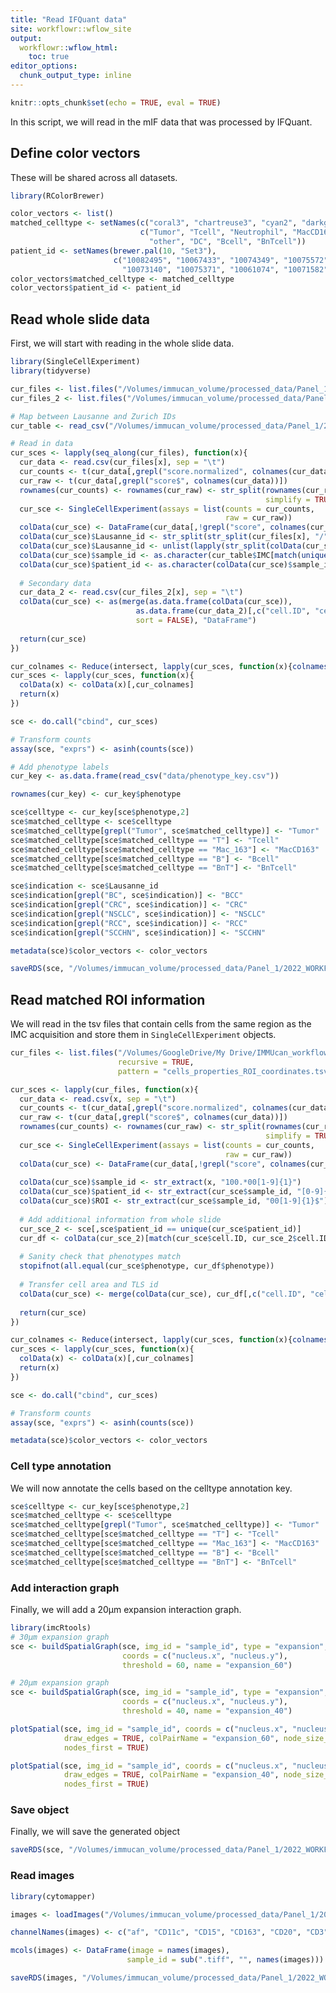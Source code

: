 ```yaml
---
title: "Read IFQuant data"
site: workflowr::wflow_site
output:
  workflowr::wflow_html:
    toc: true
editor_options:
  chunk_output_type: inline
---
```


```r
knitr::opts_chunk$set(echo = TRUE, eval = TRUE)
```

In this script, we will read in the mIF data that was processed by IFQuant.

## Define color vectors

These will be shared across all datasets.

```r
library(RColorBrewer)

color_vectors <- list()
matched_celltype <- setNames(c("coral3", "chartreuse3", "cyan2", "darkgoldenrod2", "grey75", "#DC6FE2", "#BF0A3D", "#F4800C"),
                             c("Tumor", "Tcell", "Neutrophil", "MacCD163",
                               "other", "DC", "Bcell", "BnTcell"))
patient_id <- setNames(brewer.pal(10, "Set3"),
                       c("10082495", "10067433", "10074349", "10075572", "10068868", 
                         "10073140", "10075371", "10061074", "10071582", "10074832"))
color_vectors$matched_celltype <- matched_celltype
color_vectors$patient_id <- patient_id
```

## Read whole slide data

First, we will start with reading in the whole slide data.

```r
library(SingleCellExperiment)
library(tidyverse)

cur_files <- list.files("/Volumes/immucan_volume/processed_data/Panel_1/2022_WORKFLOW/mIF/data/whole_slide/", pattern = "cells_properties_", full.names = TRUE)
cur_files_2 <- list.files("/Volumes/immucan_volume/processed_data/Panel_1/2022_WORKFLOW/mIF/data/whole_slide/", pattern = "cells_properties2_", full.names = TRUE)

# Map between Lausanne and Zurich IDs
cur_table <- read_csv("/Volumes/immucan_volume/processed_data/Panel_1/2022_WORKFLOW/comparisons/sample_mapping.csv")

# Read in data
cur_sces <- lapply(seq_along(cur_files), function(x){
  cur_data <- read.csv(cur_files[x], sep = "\t")
  cur_counts <- t(cur_data[,grepl("score.normalized", colnames(cur_data))])
  cur_raw <- t(cur_data[,grepl("score$", colnames(cur_data))])
  rownames(cur_counts) <- rownames(cur_raw) <- str_split(rownames(cur_raw), "\\.", 
                                                         simplify = TRUE)[,1]
  cur_sce <- SingleCellExperiment(assays = list(counts = cur_counts,
                                                raw = cur_raw))
  colData(cur_sce) <- DataFrame(cur_data[,!grepl("score", colnames(cur_data))])
  colData(cur_sce)$Lausanne_id <- str_split(str_split(cur_files[x], "/", simplify = TRUE)[,11], "_#_", simplify = TRUE)[,1]
  colData(cur_sce)$Lausanne_id <- unlist(lapply(str_split(colData(cur_sce)$Lausanne_id, "-"), function(y){paste(y[1:3], collapse = "-")}))
  colData(cur_sce)$sample_id <- as.character(cur_table$IMC[match(unique(colData(cur_sce)$Lausanne_id), cur_table$mIF)])
  colData(cur_sce)$patient_id <- as.character(colData(cur_sce)$sample_id)
  
  # Secondary data
  cur_data_2 <- read.csv(cur_files_2[x], sep = "\t")
  colData(cur_sce) <- as(merge(as.data.frame(colData(cur_sce)), 
                            as.data.frame(cur_data_2)[,c("cell.ID", "cell.area", "TLS.ID")], by = "cell.ID",
                            sort = FALSE), "DataFrame")
  
  return(cur_sce)
})

cur_colnames <- Reduce(intersect, lapply(cur_sces, function(x){colnames(colData(x))}))
cur_sces <- lapply(cur_sces, function(x){
  colData(x) <- colData(x)[,cur_colnames]
  return(x)
})

sce <- do.call("cbind", cur_sces)

# Transform counts
assay(sce, "exprs") <- asinh(counts(sce))

# Add phenotype labels
cur_key <- as.data.frame(read_csv("data/phenotype_key.csv"))

rownames(cur_key) <- cur_key$phenotype

sce$celltype <- cur_key[sce$phenotype,2]
sce$matched_celltype <- sce$celltype
sce$matched_celltype[grepl("Tumor", sce$matched_celltype)] <- "Tumor"
sce$matched_celltype[sce$matched_celltype == "T"] <- "Tcell"
sce$matched_celltype[sce$matched_celltype == "Mac_163"] <- "MacCD163"
sce$matched_celltype[sce$matched_celltype == "B"] <- "Bcell"
sce$matched_celltype[sce$matched_celltype == "BnT"] <- "BnTcell"

sce$indication <- sce$Lausanne_id
sce$indication[grepl("BC", sce$indication)] <- "BCC"
sce$indication[grepl("CRC", sce$indication)] <- "CRC"
sce$indication[grepl("NSCLC", sce$indication)] <- "NSCLC"
sce$indication[grepl("RCC", sce$indication)] <- "RCC"
sce$indication[grepl("SCCHN", sce$indication)] <- "SCCHN"

metadata(sce)$color_vectors <- color_vectors

saveRDS(sce, "/Volumes/immucan_volume/processed_data/Panel_1/2022_WORKFLOW/mIF/Rout/sce_whole_slide.rds")
```

## Read matched ROI information

We will read in the tsv files that contain cells from the same region as 
the IMC acquisition and store them in `SingleCellExperiment` objects.

```r
cur_files <- list.files("/Volumes/GoogleDrive/My Drive/IMMUcan_workflow/data/Lausanne_data/final/",
                        recursive = TRUE, 
                        pattern = "cells_properties_ROI_coordinates.tsv.gz", full.names = TRUE)

cur_sces <- lapply(cur_files, function(x){
  cur_data <- read.csv(x, sep = "\t")
  cur_counts <- t(cur_data[,grepl("score.normalized", colnames(cur_data))])
  cur_raw <- t(cur_data[,grepl("score$", colnames(cur_data))])
  rownames(cur_counts) <- rownames(cur_raw) <- str_split(rownames(cur_raw), "\\.", 
                                                         simplify = TRUE)[,1]
  cur_sce <- SingleCellExperiment(assays = list(counts = cur_counts,
                                                raw = cur_raw))
  colData(cur_sce) <- DataFrame(cur_data[,!grepl("score", colnames(cur_data))])
  
  colData(cur_sce)$sample_id <- str_extract(x, "100.*00[1-9]{1}")
  colData(cur_sce)$patient_id <- str_extract(cur_sce$sample_id, "[0-9]{8}")
  colData(cur_sce)$ROI <- str_extract(cur_sce$sample_id, "00[1-9]{1}$")
  
  # Add additional information from whole slide
  cur_sce_2 <- sce[,sce$patient_id == unique(cur_sce$patient_id)]
  cur_df <- colData(cur_sce_2)[match(cur_sce$cell.ID, cur_sce_2$cell.ID),]
  
  # Sanity check that phenotypes match
  stopifnot(all.equal(cur_sce$phenotype, cur_df$phenotype))
  
  # Transfer cell area and TLS id
  colData(cur_sce) <- merge(colData(cur_sce), cur_df[,c("cell.ID", "cell.area", "TLS.ID")], by = "cell.ID", sort = FALSE)
  
  return(cur_sce)
})

cur_colnames <- Reduce(intersect, lapply(cur_sces, function(x){colnames(colData(x))}))
cur_sces <- lapply(cur_sces, function(x){
  colData(x) <- colData(x)[,cur_colnames]
  return(x)
})

sce <- do.call("cbind", cur_sces)

# Transform counts
assay(sce, "exprs") <- asinh(counts(sce))

metadata(sce)$color_vectors <- color_vectors
```

### Cell type annotation

We will now annotate the cells based on the celltype annotation key.

```r
sce$celltype <- cur_key[sce$phenotype,2]
sce$matched_celltype <- sce$celltype
sce$matched_celltype[grepl("Tumor", sce$matched_celltype)] <- "Tumor"
sce$matched_celltype[sce$matched_celltype == "T"] <- "Tcell"
sce$matched_celltype[sce$matched_celltype == "Mac_163"] <- "MacCD163"
sce$matched_celltype[sce$matched_celltype == "B"] <- "Bcell"
sce$matched_celltype[sce$matched_celltype == "BnT"] <- "BnTcell"
```

### Add interaction graph

Finally, we will add a 20µm expansion interaction graph.

```r
library(imcRtools)
# 30µm expansion graph
sce <- buildSpatialGraph(sce, img_id = "sample_id", type = "expansion", 
                         coords = c("nucleus.x", "nucleus.y"),
                         threshold = 60, name = "expansion_60")

# 20µm expansion graph
sce <- buildSpatialGraph(sce, img_id = "sample_id", type = "expansion", 
                         coords = c("nucleus.x", "nucleus.y"),
                         threshold = 40, name = "expansion_40")

plotSpatial(sce, img_id = "sample_id", coords = c("nucleus.x", "nucleus.y"), 
            draw_edges = TRUE, colPairName = "expansion_60", node_size_fix = 0.1,
            nodes_first = TRUE)

plotSpatial(sce, img_id = "sample_id", coords = c("nucleus.x", "nucleus.y"), 
            draw_edges = TRUE, colPairName = "expansion_40", node_size_fix = 0.1,
            nodes_first = TRUE)
```

### Save object

Finally, we will save the generated object

```r
saveRDS(sce, "/Volumes/immucan_volume/processed_data/Panel_1/2022_WORKFLOW/mIF/Rout/sce_ROIs.rds")
```

### Read images

```r
library(cytomapper)

images <- loadImages("/Volumes/immucan_volume/processed_data/Panel_1/2022_WORKFLOW/mIF/multichannel_images/img/", as.is = TRUE)

channelNames(images) <- c("af", "CD11c", "CD15", "CD163", "CD20", "CD3", "CK", "DAPI")

mcols(images) <- DataFrame(image = names(images),
                          sample_id = sub(".tiff", "", names(images)))

saveRDS(images, "/Volumes/immucan_volume/processed_data/Panel_1/2022_WORKFLOW/mIF/Rout/images.rds")
```



